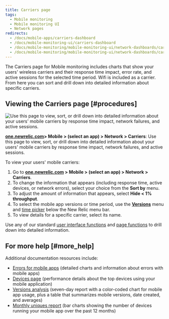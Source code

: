 ```yaml
---
title: Carriers page
tags:
  - Mobile monitoring
  - Mobile monitoring UI
  - Network pages
redirects:
  - /docs/mobile-apps/carriers-dashboard
  - /docs/mobile-monitoring-ui/carriers-dashboard
  - /docs/mobile-monitoring/mobile-monitoring-ui/network-dashboards/carriers-dashboard
  - /docs/mobile-monitoring/mobile-monitoring-ui/network-dashboards/carriers-page
---
```


The Carriers page for Mobile monitoring includes charts that show your users' wireless carriers and their response time impact, error rate, and active sessions for the selected time period. Wifi is included as a carrier. From here you can sort and drill down into detailed information about specific carriers.

## Viewing the Carriers page [#procedures]

![Use this page to view, sort, or drill down into detailed information about your users' mobile carriers by response time impact, network failures, and active sessions.](./images/carriers.png "Mobile carriers")

**[one.newrelic.com](https://rpm.newrelic.com/mobile)> Mobile > (select an app) > Network > Carriers**: Use this page to view, sort, or drill down into detailed information about your users' mobile carriers by response time impact, network failures, and active sessions.

To view your users' mobile carriers:

1. Go to **[one.newrelic.com](https://one.newrelic.com) > Mobile > (select an app) > Network > Carriers**.
2. To change the information that appears (including response time, active devices, or network errors), select your choice from the **Sort by** menu.
3. To adjust the amount of information that appears, select **Hide &lt; 1% throughput**.
4. To select the mobile app versions or time period, use the [**Versions**](/docs/mobile-apps/versions) menu and [time picker](/docs/site/timepicker-setting-time-periods-to-view-data) below the New Relic menu bar.
5. To view details for a specific carrier, select its name.

Use any of our standard [user interface functions](/docs/accounts-partnerships/education/getting-started-new-relic/new-relic-user-interface) and [page functions](/docs/accounts-partnerships/education/getting-started-new-relic/standard-dashboard-features) to drill down into detailed information.

## For more help [#more_help]

Additional documentation resources include:

* [Errors for mobile apps](/docs/mobile-apps/errors-dashboard) (detailed charts and information about errors with mobile apps)
* [Devices page](/docs/mobile-apps/devices-dashboard) (performance details about the top devices using your mobile application)
* [Versions analysis](/docs/mobile-apps/versions) (seven-day report with a color-coded chart for mobile app usage, plus a table that summarizes mobile versions, date created, and averages)
* [Monthly uniques report](/docs/mobile-apps/monthly-uniques) (bar charts showing the number of devices running your mobile app over the past 12 months)
